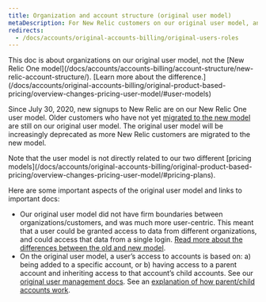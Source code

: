 ```yaml
---
title: Organization and account structure (original user model)
metaDescription: For New Relic customers on our original user model, an explanation of the account structure.
redirects:
  - /docs/accounts/original-accounts-billing/original-users-roles
---
```

<Callout variant="important">
This doc is about organizations on our original user model, not the [New Relic One model](/docs/accounts/accounts-billing/account-structure/new-relic-account-structure/). [Learn more about the difference.](/docs/accounts/original-accounts-billing/original-product-based-pricing/overview-changes-pricing-user-model/#user-models) 
</Callout>

Since July 30, 2020, new signups to New Relic are on our New Relic One user model. Older customers who have not yet [migrated to the new model](/docs/accounts/original-accounts-billing/original-users-roles/user-migration/) are still on our original user model. The original user model will be increasingly deprecated as more New Relic customers are migrated to the new model. 

<Callout variant="important">
Note that the user model is not directly related to our two different [pricing models](/docs/accounts/original-accounts-billing/original-product-based-pricing/overview-changes-pricing-user-model/#pricing-plans). 
</Callout>

Here are some important aspects of the original user model and links to important docs: 

* Our original user model did not have firm boundaries between organizations/customers, and was much more user-centric. This meant that a user could be granted access to data from different organizations, and could access that data from a single login. [Read more about the differences between the old and new model](/docs/accounts/original-accounts-billing/original-product-based-pricing/overview-changes-pricing-user-model/#user-models). 
* On the original user model, a user’s access to accounts is based on: a) being added to a specific account, or b) having access to a parent account and inheriting access to that account’s child accounts. See our [original user management docs](/docs/accounts/original-accounts-billing/original-users-roles). See an [explanation of how parent/child accounts work](/docs/accounts/original-accounts-billing/original-users-roles/mastersub-account-structure). 
